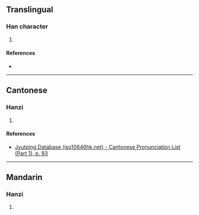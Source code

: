 {{character info/new}}
==Translingual==

===Han character===
{{Han char|rn=38|rad=女|as=07|sn=10|four=|canj=VBND|ids=⿰女孚}}

# {{defn|Han|sort=女07}}

====References====
* {{Han ref|kx=0262.040|dkj=06292|dj=0528.250|hdz=21052.170|uh=5A10|ud=23056}}

----

==Cantonese==

===Hanzi===
{{yue-hanzi|jyut=[[fu1]]|y=fu1}}

# {{defn|lang=yue|sort=女07}}

====References====
* [http://www.iso10646hk.net/jp/document/download.jsp Jyutping Database (iso10646hk.net) - Cantonese Pronunciation List (Part 1), p. 93]

----

==Mandarin==

===Hanzi===
{{cmn-hanzi|pin=[[fū]] ([[fu1]])|wg=<sup>u</sup>}}

# {{defn|lang=cmn|sort=女07}}